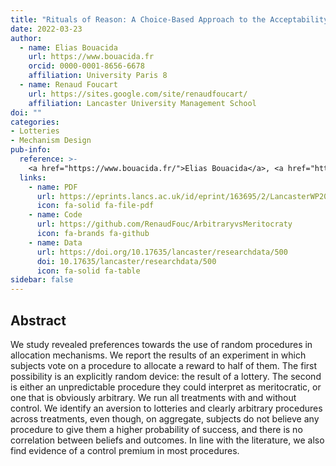 ```yaml
---
title: "Rituals of Reason: A Choice-Based Approach to the Acceptability of Lotteries in Allocation Problems"
date: 2022-03-23
author:
  - name: Elias Bouacida
    url: https://www.bouacida.fr
    orcid: 0000-0001-8656-6678
    affiliation: University Paris 8
  - name: Renaud Foucart
    url: https://sites.google.com/site/renaudfoucart/
    affiliation: Lancaster University Management School
doi: ""
categories: 
- Lotteries
- Mechanism Design
pub-info:
  reference: >-
    <a href="https://www.bouacida.fr/">Elias Bouacida</a>, <a href="https://sites.google.com/site/renaudfoucart/">Renaud Foucart</a>, "Rituals of Reason: A Choice-Based Approach to the Acceptability of Lotteries in Allocation Problems"
  links:
    - name: PDF
      url: https://eprints.lancs.ac.uk/id/eprint/163695/2/LancasterWP2022_005.pdf
      icon: fa-solid fa-file-pdf
    - name: Code
      url: https://github.com/RenaudFouc/ArbitraryvsMeritocraty
      icon: fa-brands fa-github
    - name: Data
      url: https://doi.org/10.17635/lancaster/researchdata/500
      doi: 10.17635/lancaster/researchdata/500
      icon: fa-solid fa-table
sidebar: false    
---
```


## Abstract

We study revealed preferences towards the use of random procedures in allocation mechanisms. We report the results of an experiment in which subjects vote on a procedure to allocate a reward to half of them. The first possibility is an explicitly random device: the result of a lottery. The second is either an unpredictable procedure they could interpret as meritocratic, or one that is obviously arbitrary. We run all treatments with and without control. We identify an aversion to lotteries and clearly arbitrary procedures across treatments, even though, on aggregate, subjects do not believe any procedure to give them a higher probability of success, and there is no correlation between beliefs and outcomes. In line with the literature, we also find evidence of a control premium in most procedures.